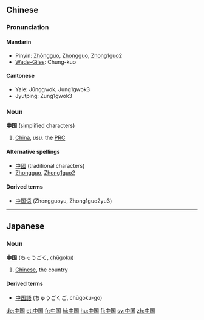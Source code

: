 == Chinese ==
===Pronunciation===
====Mandarin====
*Pinyin: [[Zhōngguó]], [[Zhongguo]], [[Zhong1guo2]]
*[[Wade-Giles]]: Chung-kuo

====Cantonese====
*Yale: Jūnggwok, Jung1gwok3
*Jyutping: Zung1gwok3

===Noun===
'''[[中]][[国]]''' (simplified characters)

#[[China]], ''usu.'' the [[PRC]]

====Alternative spellings====
*[[中國]] (traditional characters)
*[[Zhongguo]], [[Zhong1guo2]]

====Derived terms====
*[[中国语]] (Zhongguoyu, Zhong1guo2yu3)
----

==Japanese==
===Noun===
'''[[中]][[国]]''' (ちゅうごく, chūgoku)

# [[Chinese]], the country

====Derived terms====
*[[中国語]] (ちゅうごくご, chūgoku-go)

[[de:中国]]
[[et:中国]]
[[fr:中国]]
[[hi:中国]]
[[hu:中国]]
[[fi:中国]]
[[sv:中国]]
[[zh:中国]]
